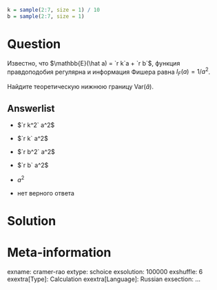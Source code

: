 ```r
k = sample(2:7, size = 1) / 10
b = sample(2:7, size = 1)

```

Question
========
Известно, что $\mathbb{E}(\hat a) = `r k`a + `r b`$, функция правдоподобия регулярна и информация Фишера равна $I_F(a) = 1/a^2$.

Найдите теоретическую нижнюю границу $\mathrm{Var}(\hat a)$.

Answerlist
----------
* $`r k^2` a^2$
* $`r k` a^2$
* $`r b^2` a^2$
* $`r b` a^2$
* $a^2$

* нет верного ответа

 
Solution
========


Meta-information
================
exname: cramer-rao
extype: schoice
exsolution: 100000
exshuffle: 6
exextra[Type]: Calculation
exextra[Language]: Russian
exsection: ...
